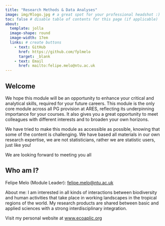 ```yaml
---
title: "Research Methods & Data Analyses"
image: img/Rlogo.jpg # a great spot for your professional headshot :) 
toc: false # disable table of contents for this page (if applicable)
about: 
  template: jolla 
  image-shape: round
  image-width: 17em
  links: # create buttons
    - text: GitHub
      href: https://github.com/fplmelo
      target: _blank 
    - text: Email
      href: mailto:felipe.melo@ntu.ac.uk
---
```


## Welcome

We hope this module will be an opportunity to enhance your critical and analytical skills, required for your future careers. This module is the only core module across all PG provision at ARES, reflecting its underpinning importance for your courses. It also gives you a great opportunity to meet colleagues with different interests and to broaden your own horizons.

We have tried to make this module as accessible as possible, knowing that some of the content is challenging. We have based all materials in our own research expertise, we are not statisticians, rather we are statistic users, just like you!

We are looking forward to meeting you all

## Who am I?

Felipe Melo (Module Leader):  [felipe.melo@ntu.ac.uk](mailto:felipe.melo@ntu.ac.uk)

About me:  I am interested in all kinds of interactions between biodiversity and human activities that take place in working landscapes in the tropical regions of the world. My research products are shared between basic and applied sciences with a strong interdisciplinary integration.

Visit my personal website at [www.ecoaplic.org](www.ecoaplic.org)